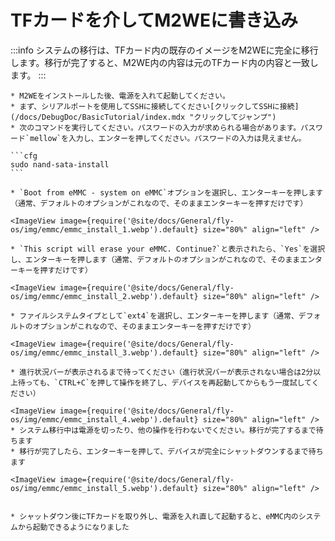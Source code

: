 
# TFカードを介してM2WEに書き込み

:::info
システムの移行は、TFカード内の既存のイメージをM2WEに完全に移行します。移行が完了すると、M2WE内の内容は元のTFカード内の内容と一致します。
:::

    * M2WEをインストールした後、電源を入れて起動してください。
    * まず、シリアルポートを使用してSSHに接続してください[クリックしてSSHに接続](/docs/DebugDoc/BasicTutorial/index.mdx "クリックしてジャンプ") 
    * 次のコマンドを実行してください。パスワードの入力が求められる場合があります。パスワード`mellow`を入力し、エンターを押してください。パスワードの入力は見えません。

    ```cfg
    sudo nand-sata-install
    ```

    * `Boot from eMMC - system on eMMC`オプションを選択し、エンターキーを押します（通常、デフォルトのオプションがこれなので、そのままエンターキーを押すだけです）

    <ImageView image={require('@site/docs/General/fly-os/img/emmc/emmc_install_1.webp').default} size="80%" align="left" />

    * `This script will erase your eMMC. Continue?`と表示されたら、`Yes`を選択し、エンターキーを押します（通常、デフォルトのオプションがこれなので、そのままエンターキーを押すだけです）

    <ImageView image={require('@site/docs/General/fly-os/img/emmc/emmc_install_2.webp').default} size="80%" align="left" />

    * ファイルシステムタイプとして`ext4`を選択し、エンターキーを押します（通常、デフォルトのオプションがこれなので、そのままエンターキーを押すだけです）

    <ImageView image={require('@site/docs/General/fly-os/img/emmc/emmc_install_3.webp').default} size="80%" align="left" />

    * 進行状況バーが表示されるまで待ってください（進行状況バーが表示されない場合は2分以上待っても、`CTRL+C`を押して操作を終了し、デバイスを再起動してからもう一度試してください）

    <ImageView image={require('@site/docs/General/fly-os/img/emmc/emmc_install_4.webp').default} size="80%" align="left" />
    * システム移行中は電源を切ったり、他の操作を行わないでください。移行が完了するまで待ちます
    * 移行が完了したら、エンターキーを押して、デバイスが完全にシャットダウンするまで待ちます

    <ImageView image={require('@site/docs/General/fly-os/img/emmc/emmc_install_5.webp').default} size="80%" align="left" />


    * シャットダウン後にTFカードを取り外し、電源を入れ直して起動すると、eMMC内のシステムから起動できるようになりました
